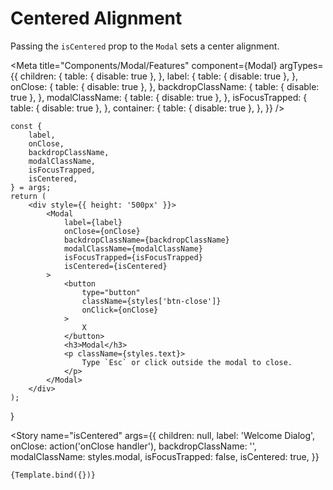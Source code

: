 
# Centered Alignment

Passing the `isCentered` prop to the `Modal` sets a center alignment.

<Meta
    title="Components/Modal/Features"
    component={Modal}
    argTypes={{
        children: {
            table: { disable: true },
        },
        label: {
            table: { disable: true },
        },
        onClose: {
            table: { disable: true },
        },
        backdropClassName: {
            table: { disable: true },
        },
        modalClassName: {
            table: { disable: true },
        },
        isFocusTrapped: {
            table: { disable: true },
        },
        container: {
            table: { disable: true },
        },
    }}
/>

    const {
        label,
        onClose,
        backdropClassName,
        modalClassName,
        isFocusTrapped,
        isCentered,
    } = args;
    return (
        <div style={{ height: '500px' }}>
            <Modal
                label={label}
                onClose={onClose}
                backdropClassName={backdropClassName}
                modalClassName={modalClassName}
                isFocusTrapped={isFocusTrapped}
                isCentered={isCentered}
            >
                <button
                    type="button"
                    className={styles['btn-close']}
                    onClick={onClose}
                >
                    X
                </button>
                <h3>Modal</h3>
                <p className={styles.text}>
                    Type `Esc` or click outside the modal to close.
                </p>
            </Modal>
        </div>
    );
}

<Story
    name="isCentered"
    args={{
        children: null,
        label: 'Welcome Dialog',
        onClose: action('onClose handler'),
        backdropClassName: '',
        modalClassName: styles.modal,
        isFocusTrapped: false,
        isCentered: true,
    }}
>
    {Template.bind({})}
</Story>
